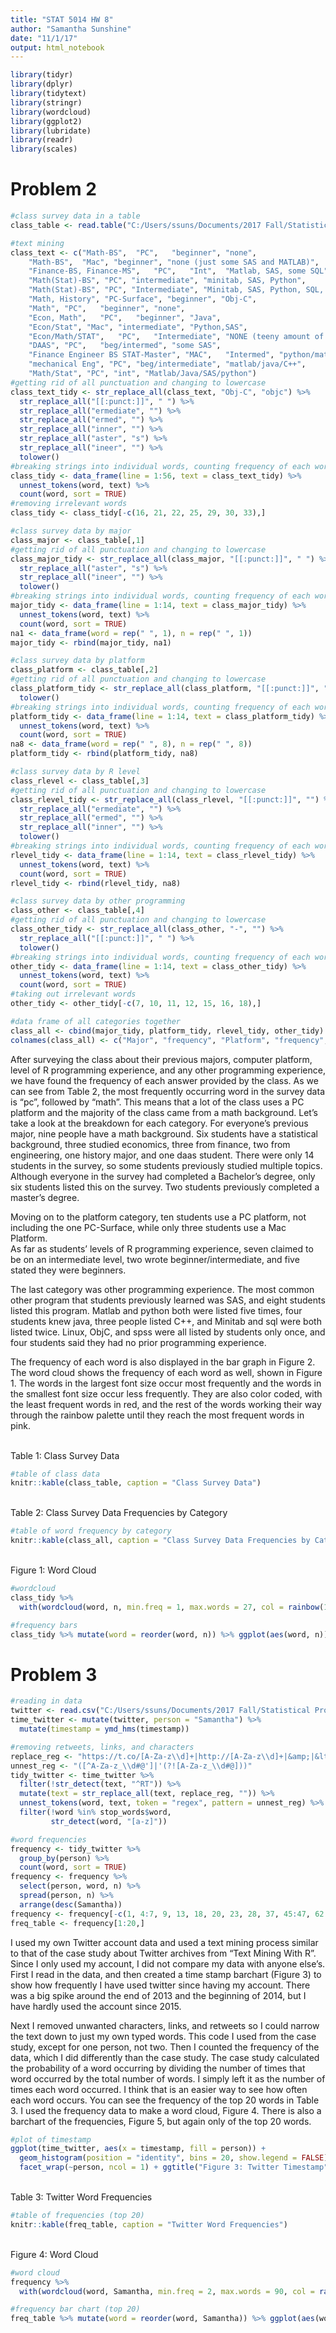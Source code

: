 ```yaml
---
title: "STAT 5014 HW 8"
author: "Samantha Sunshine"
date: "11/1/17"
output: html_notebook
---
```


```r
library(tidyr)
library(dplyr)
library(tidytext)
library(stringr)
library(wordcloud)
library(ggplot2)
library(lubridate)
library(readr)
library(scales)
```

# Problem 2

```r
#class survey data in a table
class_table <- read.table("C:/Users/ssuns/Documents/2017 Fall/Statistical Programming/STAT_5014_Homework/08_text_mining_Rnotebooks_bash_sed_awk/survey_data.txt", sep = "\t", header = T)

#text mining
class_text <- c("Math-BS",	"PC",	"beginner",	"none", 
    "Math-BS",	"Mac", "beginner", "none (just some SAS and MATLAB)", 
    "Finance-BS, Finance-MS",	"PC",	"Int",	"Matlab, SAS, some SQL", 
    "Math(Stat)-BS", "PC", "intermediate", "minitab, SAS, Python", 
    "Math(Stat)-BS", "PC", "Intermediate", "Minitab, SAS, Python, SQL, C++, R, SPSS", 
    "Math, History", "PC-Surface", "beginner", "Obj-C", 
    "Math",	"PC",	"beginner",	"none", 
    "Econ, Math",	"PC",	"beginner",	"Java", 
    "Econ/Stat", "Mac",	"intermediate",	"Python,SAS", 
    "Econ/Math/STAT",	"PC",	"Intermediate",	"NONE (teeny amount of SAS)", 
    "DAAS",	"PC",	"beg/intermed",	"some SAS", 
    "Finance Engineer BS STAT-Master", "MAC",	"Intermed", "python/matlab/java/Linux/C++", 
    "mechanical Eng", "PC", "beg/intermediate",	"matlab/java/C++", 
    "Math/Stat", "PC", "int", "Matlab/Java/SAS/python")
#getting rid of all punctuation and changing to lowercase
class_text_tidy <- str_replace_all(class_text, "Obj-C", "objc") %>%
  str_replace_all("[[:punct:]]", " ") %>%
  str_replace_all("ermediate", "") %>%
  str_replace_all("ermed", "") %>%
  str_replace_all("inner", "") %>%
  str_replace_all("aster", "s") %>%
  str_replace_all("ineer", "") %>%
  tolower()
#breaking strings into individual words, counting frequency of each word
class_tidy <- data_frame(line = 1:56, text = class_text_tidy) %>%
  unnest_tokens(word, text) %>%
  count(word, sort = TRUE)
#removing irrelevant words
class_tidy <- class_tidy[-c(16, 21, 22, 25, 29, 30, 33),]

#class survey data by major
class_major <- class_table[,1]
#getting rid of all punctuation and changing to lowercase
class_major_tidy <- str_replace_all(class_major, "[[:punct:]]", " ") %>%
  str_replace_all("aster", "s") %>%
  str_replace_all("ineer", "") %>%
  tolower()
#breaking strings into individual words, counting frequency of each word
major_tidy <- data_frame(line = 1:14, text = class_major_tidy) %>%
  unnest_tokens(word, text) %>%
  count(word, sort = TRUE)
na1 <- data_frame(word = rep(" ", 1), n = rep(" ", 1))
major_tidy <- rbind(major_tidy, na1)

#class survey data by platform
class_platform <- class_table[,2]
#getting rid of all punctuation and changing to lowercase
class_platform_tidy <- str_replace_all(class_platform, "[[:punct:]]", "") %>%
  tolower()
#breaking strings into individual words, counting frequency of each word
platform_tidy <- data_frame(line = 1:14, text = class_platform_tidy) %>%
  unnest_tokens(word, text) %>%
  count(word, sort = TRUE)
na8 <- data_frame(word = rep(" ", 8), n = rep(" ", 8))
platform_tidy <- rbind(platform_tidy, na8)

#class survey data by R level
class_rlevel <- class_table[,3]
#getting rid of all punctuation and changing to lowercase
class_rlevel_tidy <- str_replace_all(class_rlevel, "[[:punct:]]", "") %>%
  str_replace_all("ermediate", "") %>%
  str_replace_all("ermed", "") %>%
  str_replace_all("inner", "") %>%
  tolower()
#breaking strings into individual words, counting frequency of each word
rlevel_tidy <- data_frame(line = 1:14, text = class_rlevel_tidy) %>%
  unnest_tokens(word, text) %>%
  count(word, sort = TRUE)
rlevel_tidy <- rbind(rlevel_tidy, na8)

#class survey data by other programming
class_other <- class_table[,4]
#getting rid of all punctuation and changing to lowercase
class_other_tidy <- str_replace_all(class_other, "-", "") %>%
  str_replace_all("[[:punct:]]", " ") %>%
  tolower()
#breaking strings into individual words, counting frequency of each word
other_tidy <- data_frame(line = 1:14, text = class_other_tidy) %>%
  unnest_tokens(word, text) %>%
  count(word, sort = TRUE)
#taking out irrelevant words
other_tidy <- other_tidy[-c(7, 10, 11, 12, 15, 16, 18),]

#data frame of all categories together
class_all <- cbind(major_tidy, platform_tidy, rlevel_tidy, other_tidy)
colnames(class_all) <- c("Major", "frequency", "Platform", "frequency", "R Level", "frequency", "Other Programming", "frequency")
```

After surveying the class about their previous majors, computer platform, level of R programming experience, and any other programming experience, we have found the frequency of each answer provided by the class. As we can see from Table 2, the most frequently occurring word in the survey data is "pc", followed by "math". This means that a lot of the class uses a PC platform and the majority of the class came from a math background. Let's take a look at the breakdown for each category. For everyone's previous major, nine people have a math background. Six students have a statistical background, three studied economics, three from finance, two from engineering, one history major, and one daas student. There were only 14 students in the survey, so some students previously studied multiple topics. Although everyone in the survey had completed a Bachelor's degree, only six students listed this on the survey. Two students previously completed a master's degree.  

Moving on to the platform category, ten students use a PC platform, not including the one PC-Surface, while only three students use a Mac Platform.  
As far as students' levels of R programming experience, seven claimed to be on an intermediate level, two wrote beginner/intermediate, and five stated they were beginners.  

The last category was other programming experience. The most common other program that students previously learned was SAS, and eight students listed this program. Matlab and python both were listed five times, four students knew java, three people listed C++, and Minitab and sql were both listed twice. Linux, ObjC, and spss were all listed by students only once, and four students said they had no prior programming experience.  

The frequency of each word is also displayed in the bar graph in Figure 2. The word cloud shows the frequency of each word as well, shown in Figure 1. The words in the largest font size occur most frequently and the words in the smallest font size occur less frequently. They are also color coded, with the least frequent words in red, and the rest of the words working their way through the rainbow palette until they reach the most frequent words in pink.  

$~$  
Table 1: Class Survey Data   
```r
#table of class data
knitr::kable(class_table, caption = "Class Survey Data")
```

$~$  
Table 2: Class Survey Data Frequencies by Category  
```r
#table of word frequency by category
knitr::kable(class_all, caption = "Class Survey Data Frequencies by Category")
```

$~$  
Figure 1: Word Cloud  
```r
#wordcloud
class_tidy %>%
  with(wordcloud(word, n, min.freq = 1, max.words = 27, col = rainbow(10)))

#frequency bars
class_tidy %>% mutate(word = reorder(word, n)) %>% ggplot(aes(word, n)) + geom_col() + xlab(NULL) + coord_flip() +ggtitle("Figure 2: Class Survey Data Frequency Bars")
```

# Problem 3

```r
#reading in data
twitter <- read.csv("C:/Users/ssuns/Documents/2017 Fall/Statistical Programming/statisitics_in_R/twitter_data.csv")
time_twitter <- mutate(twitter, person = "Samantha") %>%
  mutate(timestamp = ymd_hms(timestamp))

#removing retweets, links, and characters
replace_reg <- "https://t.co/[A-Za-z\\d]+|http://[A-Za-z\\d]+|&amp;|&lt;|&gt;|RT|https"
unnest_reg <- "([^A-Za-z_\\d#@']|'(?![A-Za-z_\\d#@]))"
tidy_twitter <- time_twitter %>% 
  filter(!str_detect(text, "^RT")) %>%
  mutate(text = str_replace_all(text, replace_reg, "")) %>%
  unnest_tokens(word, text, token = "regex", pattern = unnest_reg) %>%
  filter(!word %in% stop_words$word,
         str_detect(word, "[a-z]"))

#word frequencies
frequency <- tidy_twitter %>% 
  group_by(person) %>%
  count(word, sort = TRUE)
frequency <- frequency %>% 
  select(person, word, n) %>% 
  spread(person, n) %>%
  arrange(desc(Samantha))
frequency <- frequency[-c(1, 4:7, 9, 13, 18, 20, 23, 28, 37, 45:47, 62:66, 114:132),]
freq_table <- frequency[1:20,]
```

I used my own Twitter account data and used a text mining process similar to that of the case study about Twitter archives from "Text Mining With R". Since I only used my account, I did not compare my data with anyone else's. First I read in the data, and then created a time stamp barchart (Figure 3) to show how frequently I have used twitter since having my account. There was a big spike around the end of 2013 and the beginning of 2014, but I have hardly used the account since 2015.  

Next I removed unwanted characters, links, and retweets so I could narrow the text down to just my own typed words. This code I used from the case study, except for one person, not two. Then I counted the frequency of the data, which I did differently than the case study. The case study calculated the probability of a word occurring by dividing the number of times that word occurred by the total number of words. I simply left it as the number of times each word occurred. I think that is an easier way to see how often each word occurs. You can see the frequency of the top 20 words in Table 3. I used the frequency data to make a word cloud, Figure 4. There is also a barchart of the frequencies, Figure 5, but again only of the top 20 words.  

```r
#plot of timestamp
ggplot(time_twitter, aes(x = timestamp, fill = person)) +
  geom_histogram(position = "identity", bins = 20, show.legend = FALSE) +
  facet_wrap(~person, ncol = 1) + ggtitle("Figure 3: Twitter Timestamp")
```

$~$  
Table 3: Twitter Word Frequencies  
```r
#table of frequencies (top 20)
knitr::kable(freq_table, caption = "Twitter Word Frequencies")
```

$~$  
Figure 4: Word Cloud  
```r
#word cloud
frequency %>%
  with(wordcloud(word, Samantha, min.freq = 2, max.words = 90, col = rainbow(10)))

#frequency bar chart (top 20)
freq_table %>% mutate(word = reorder(word, Samantha)) %>% ggplot(aes(word, Samantha)) + geom_col() + xlab(NULL) + coord_flip()+ ggtitle("Figure 5: Twitter Word Frequency Bars")
```

